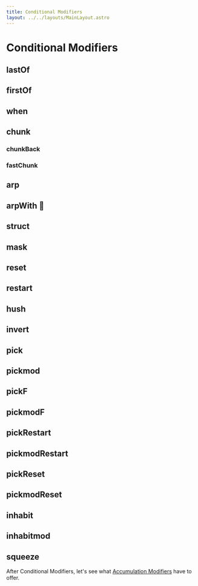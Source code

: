 ```yaml
---
title: Conditional Modifiers
layout: ../../layouts/MainLayout.astro
---
```



# Conditional Modifiers

## lastOf

<JsDoc client:idle name="Pattern.lastOf" h={0} />

## firstOf

<JsDoc client:idle name="Pattern.firstOf" h={0} />

## when

<JsDoc client:idle name="Pattern.when" h={0} />

## chunk

<JsDoc client:idle name="Pattern.chunk" h={0} />

### chunkBack

<JsDoc client:idle name="Pattern.chunkBack" h={0} />

### fastChunk

<JsDoc client:idle name="Pattern.fastChunk" h={0} />

## arp

<JsDoc client:idle name="Pattern#arp" h={0} />

## arpWith 🧪

<JsDoc client:idle name="Pattern#arpWith" h={0} />

## struct

<JsDoc client:idle name="Pattern#struct" h={0} />

## mask

<JsDoc client:idle name="Pattern#mask" h={0} />

## reset

<JsDoc client:idle name="Pattern#reset" h={0} />

## restart

<JsDoc client:idle name="Pattern#restart" h={0} />

## hush

<JsDoc client:idle name="hush" h={0} />

## invert

<JsDoc client:idle name="invert" h={0} />

## pick

<JsDoc client:idle name="pick" h={0} />

## pickmod

<JsDoc client:idle name="pickmod" h={0} />

## pickF

<JsDoc client:idle name="pickF" h={0} />

## pickmodF

<JsDoc client:idle name="pickmodF" h={0} />

## pickRestart

<JsDoc client:idle name="pickRestart" h={0} />

## pickmodRestart

<JsDoc client:idle name="pickmodRestart" h={0} />

## pickReset

<JsDoc client:idle name="pickReset" h={0} />

## pickmodReset

<JsDoc client:idle name="pickmodReset" h={0} />

## inhabit

<JsDoc client:idle name="inhabit" h={0} />

## inhabitmod

<JsDoc client:idle name="inhabitmod" h={0} />

## squeeze

<JsDoc client:idle name="squeeze" h={0} />

After Conditional Modifiers, let's see what [Accumulation Modifiers](/learn/accumulation) have to offer.
